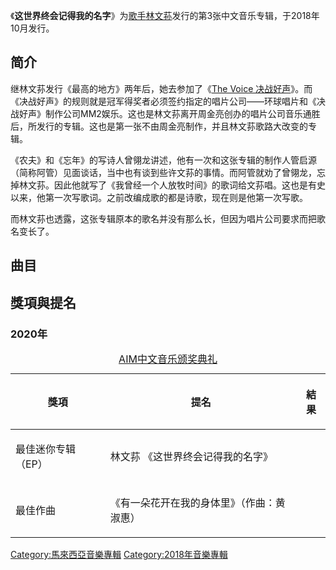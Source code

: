 {{Unreferenced|time=2020-07-19T13:31:18+00:00}}
{{Album infobox |
  Name        = 这世界终会记得我的名字|
  Type        = 專輯| 
  Cover       = |
  Artist      = [[林文荪|林文荪]] |
  Released    = 2018年10月  |
  Genre       = [[华语流行|华语流行]] |
  Producer    = [[管启源|管启源]]、[[曹格|曹格]]、[[萧启贤|萧启贤]]、[[宋世尧|宋世尧]]、[[王思涵|王思涵]] |
  Label       = 环球唱片<br>MM2娱乐 |
  Last album  = [[最高的地方|最高的地方]] <br />（2016年） |
  This album  = '''这世界终会记得我的名字'''<br />（2018年）|
  Next album  =  |
|}}

《'''这世界终会记得我的名字'''》为[[歌手|歌手]][[林文荪|林文荪]]发行的第3张中文音乐专辑，于2018年10月发行。

==简介==
继林文荪发行《最高的地方》两年后，她去参加了《[[The_Voice_决战好声_(第一季)|The Voice 决战好声]]》。而《决战好声》的规则就是冠军得奖者必须签约指定的唱片公司——环球唱片和《决战好声》制作公司MM2娱乐。这也是林文荪离开周金亮创办的唱片公司音乐通胜后，所发行的专辑。这也是第一张不由周金亮制作，并且林文荪歌路大改变的专辑。

《农夫》和《忘年》的写诗人曾翎龙讲述，他有一次和这张专辑的制作人管启源（简称阿管）见面谈话，当中也有谈到些许文荪的事情。而阿管就劝了曾翎龙，忘掉林文荪。因此他就写了《我曾经一个人放牧时间》的歌词给文荪唱。这也是有史以来，他第一次写歌词。之前改编成歌的都是诗歌，现在则是他第一次写歌。

而林文荪也透露，这张专辑原本的歌名并没有那么长，但因为唱片公司要求而把歌名变长了。

==曲目==
{{Tracklist
| collapsed = 
| headline = 
| font_size = 
| total_length = 

| all_writing = 
| all_music = 
| all_lyrics = 
| all_arranger = 
| all_producer = 
| all_except = 

| writing_credits = 
| music_credits = yes
| lyrics_credits = yes
| arranger_credits = yes
| producer_credits = yes
| extra_column = 
| longnote_column = yes

| title1 = 这世界终会记得我的名字
| note1 = 
| longnote1 = '''第二波主打歌'''
| music1 = 佳旺
| lyrics1 = 管启源
| arranger1 = 萧启贤、严世茗
| producer1 =  [[萧启贤|萧启贤]]、管启源
| extra1 = 
| length1 =

| title2 = 我的天空一直晴朗
| note2 = 
| longnote2 = '''首波主打歌'''
| music2 = [[曹格|曹格]]
| lyrics2 = 管启源
| arranger2 = [[郑安伟|郑安伟]]
| producer2 =  曹格、宋世尧
| extra2 = 
| length2 =

| title3 = 有一朵花开在我的身体里
| note3 = 
| longnote3 = '''第三波主打歌'''<br>由[[黄淑惠|黄淑惠]]、[[庄启馨|庄启馨]]和[[王思涵|王思涵]]合唱
| music3 = 黄淑惠
| lyrics3 = 黄淑惠
| arranger3 = 萧启贤
| producer3 =  [[萧启贤|萧启贤]]、管启源、王思涵
| extra3 = 
| length3 =

| title4 =  我曾经一个人放牧时间
| note4 = 
| longnote4 = 
| music4 = 王思涵
| lyrics4 = 曾翎龙
| arranger4 = 萧启贤、杨嘉成
| producer4 =  [[萧启贤|萧启贤]]、管启源、王思涵
| extra4 = 
| length4 =
}}

== 獎項與提名 ==

=== 2020年 ===
{| class="wikitable"
|+[[AIM中文音乐颁奖典礼|AIM中文音乐颁奖典礼]]
|-
! width="auto"|獎項 !! width="auto"|提名 !! width="auto"|結果
|-
| 最佳迷你专辑（EP）||林文荪 《这世界终会记得我的名字》|| {{won}}
|-
| 最佳作曲 ||《有一朵花开在我的身体里》（作曲：黄淑惠）||{{nom}}
|}
[[Category:馬來西亞音樂專輯|Category:馬來西亞音樂專輯]]
[[Category:2018年音樂專輯|Category:2018年音樂專輯]]